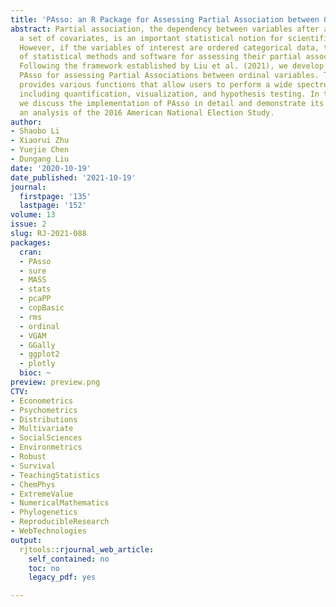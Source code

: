 ```yaml
---
title: 'PAsso: an R Package for Assessing Partial Association between Ordinal Variables'
abstract: Partial association, the dependency between variables after adjusting for
  a set of covariates, is an important statistical notion for scientific research.
  However, if the variables of interest are ordered categorical data, the development
  of statistical methods and software for assessing their partial association is limited.
  Following the framework established by Liu et al. (2021), we develop an R package
  PAsso for assessing Partial Associations between ordinal variables. The package
  provides various functions that allow users to perform a wide spectrum of assessments,
  including quantification, visualization, and hypothesis testing. In this paper,
  we discuss the implementation of PAsso in detail and demonstrate its utility through
  an analysis of the 2016 American National Election Study.
author:
- Shaobo Li
- Xiaorui Zhu
- Yuejie Chen
- Dungang Liu
date: '2020-10-19'
date_published: '2021-10-19'
journal:
  firstpage: '135'
  lastpage: '152'
volume: 13
issue: 2
slug: RJ-2021-088
packages:
  cran:
  - PAsso
  - sure
  - MASS
  - stats
  - pcaPP
  - copBasic
  - rms
  - ordinal
  - VGAM
  - GGally
  - ggplot2
  - plotly
  bioc: ~
preview: preview.png
CTV:
- Econometrics
- Psychometrics
- Distributions
- Multivariate
- SocialSciences
- Environmetrics
- Robust
- Survival
- TeachingStatistics
- ChemPhys
- ExtremeValue
- NumericalMathematics
- Phylogenetics
- ReproducibleResearch
- WebTechnologies
output:
  rjtools::rjournal_web_article:
    self_contained: no
    toc: no
    legacy_pdf: yes

---
```

